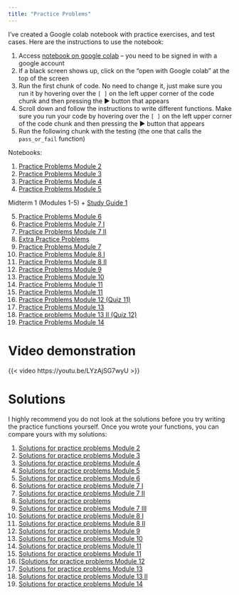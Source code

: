 ```yaml
---
title: "Practice Problems"
---
```


I've created a Google colab notebook with practice exercises, and test cases. Here are the instructions to use the notebook:

1.  Access [notebook on google colab](https://colab.research.google.com/drive/1MbDAENQkgXuCXwZWkb7ru589U-0pWEuf?usp=sharing) -- you need to be signed in with a google account
2.  If a black screen shows up, click on the "open with Google colab" at the top of the screen
3.  Run the first chunk of code. No need to change it, just make sure you run it by hovering over the `[ ]` on the left upper corner of the code chunk and then pressing the ► button that appears
4.  Scroll down and follow the instructions to write different functions. Make sure you run your code by hovering over the `[ ]` on the left upper corner of the code chunk and then pressing the ► button that appears
5.  Run the following chunk with the testing (the one that calls the `pass_or_fail` function)

Notebooks:

1.  [Practice Problems Module 2](https://colab.research.google.com/drive/1MbDAENQkgXuCXwZWkb7ru589U-0pWEuf?usp=sharing)
2.  [Practice Problems Module 3](https://colab.research.google.com/drive/1xiy29NCz8eDEj6oUka1R3ClZLlbDGQU6?usp=sharing)
3.  [Practice Problems Module 4](https://colab.research.google.com/drive/1kvtwM7BI0oRe4SQwPseEPGHZBNGSPfC_?usp=sharing)
4.  [Practice Problems Module 5](https://colab.research.google.com/drive/1t6KM7sWKXAocI6voVTJUohL701lgUrka#scrollTo=fRl8yxnyOtQh)

Midterm 1 (Modules 1-5) + [Study Guide 1](pdfs/study-guide-1.pdf)

5.  [Practice Problems Module 6](https://colab.research.google.com/drive/1VPJpoTznvYNmbYtgutE-oH2EH05uB-0z?usp=sharing)
6.  [Practice Problems Module 7 I](https://colab.research.google.com/drive/1UYy4lNegTp0P-A2pRCiJTsEHr2sXBfgY?usp=sharing)
7.  [Practice Problems Module 7 II](https://colab.research.google.com/drive/1mVFmcnLB8Gh10YC-jCHII6h5hQosZL60?usp=sharing)
8.  [Extra Practice Problems](https://colab.research.google.com/drive/11AgR-vi5nAxHvZIKrJF9AwHmzOjZe7IC?usp=sharing)
9.  [Practice Problems Module 7](https://colab.research.google.com/drive/1c4puLIos5zlCQn6I-W5hjb6wKRZmqCc9?usp=sharing)
10. [Practice Problems Module 8 I](https://colab.research.google.com/drive/1ZVT8M3FE9G9AHhoRs9uxpYan6gCzoTFr?usp=sharing)
11. [Practice Problems Module 8 II](https://colab.research.google.com/drive/1PGFcwTIU-z6wWq2Yk9iZodiiExssZIXE?usp=sharing)
12. [Practice Problems Module 9](https://colab.research.google.com/drive/1TaQ3qQH7GLiJ_3TyO7cnP3gWJgKLPewl?usp=sharing)
13. [Practice Problems Module 10](https://colab.research.google.com/drive/1kiOrOrbqIDpk251VvT7c6au9_HDAsI40?usp=sharing)
14. [Practice Problems Module 11](https://colab.research.google.com/drive/1BwTHKQA7igraUvfhJqe3aqMwbIk_xOgL?usp=sharing)
15. [Practice Problems Module 11](https://colab.research.google.com/drive/1qR0y_vaAkk21v_PdK1aVzpBzC9o7cEl-?usp=sharing)
16. [Practice Problems Module 12 (Quiz 11)](https://colab.research.google.com/drive/1MrMXHORXoNGarSataOih0cP6lHSUDgdb?usp=sharing)
17. [Practice Problems Module 13](https://colab.research.google.com/drive/1_eVARSVE203JFI7xe1YvEEeZCPMpaDSS?usp=sharing)
18. [Practice problems Module 13 II (Quiz 12)](https://colab.research.google.com/drive/1-mSE4alNCXCef4RrcOOhg1pQH4xvs47l?usp=sharing)
19. [Practice Problems Module 14](https://colab.research.google.com/drive/1ut8vRtGFOR-fRL82zyOyhTXgcybelyz4?usp=sharing)

# Video demonstration

{{< video https://youtu.be/LYzAjSG7wyU >}}

# Solutions

I highly recommend you do not look at the solutions before you try writing the practice functions yourself. Once you wrote your functions, you can compare yours with my solutions:

1.  [Solutions for practice problems Module 2](https://colab.research.google.com/drive/1jlywr21JkF71BGbUjWywj9V4MIMVZx5B?usp=sharing)
2.  [Solutions for practice problems Module 3](https://colab.research.google.com/drive/1WIKWdyn0A5ZZdbDmEmNcHYcMz4z5u9PN?usp=sharing)
3.  [Solutions for practice problems Module 4](https://drive.google.com/file/d/1YEHH9MtxRDY8yE3MpXpH6CqvVwCe-0U0/view?usp=sharing)
4.  [Solutions for practice problems Module 5](https://colab.research.google.com/drive/187uSylp7MKz-IEJcz0lCfvs15dU7h0Tj#scrollTo=mgg7n-LuOfRQ)
5.  [Solutions for practice problems Module 6](https://colab.research.google.com/drive/1-PNhESrktHLv_qjoVPNHaxu1tsMrVih3?usp=sharing)
6.  [Solutions for practice problems Module 7 I](https://colab.research.google.com/drive/1QIyd4m30wahwwNLlER1XH_geR6DCgAEW?usp=sharing)
7.  [Solutions for practice problems Module 7 II](https://colab.research.google.com/drive/19B1QBcdHIejQTAUPywcdHP98sOy4ym9Z?usp=sharing)
8.  [Solutions for practice problems](https://colab.research.google.com/drive/12r-TZ0Tb7hjuJmQ5CL4Tz9ibSwp48jht?usp=sharing)
9.  [Solutions for practice problems Module 7 III](https://colab.research.google.com/drive/10Xd842SCvVmH750lkNts-A0vrM9ZEahF?usp=sharing)
10. [Solutions for practice problems Module 8 I](https://colab.research.google.com/drive/1ve_JnJ8iDUYBkJw_dfD168S67RdLVNdC?usp=sharing)
11. [Solutions for practice problems Module 8 II](https://colab.research.google.com/drive/10wXYz9rIC1ztE_3tjxlTd3oGSeiboeSZ?usp=sharing)
12. [Solutions for practice problems Module 9](https://colab.research.google.com/drive/15W4u4MTV2ycvsi1-uwSnP_W5zVClyZ8l?usp=sharing)
13. [Solutions for practice problems Module 10](https://colab.research.google.com/drive/1Ksl6e-IqA4vBbW2FKO1m-2El3OHdjYWZ?usp=sharing)
14. [Solutions for practice problems Module 11](https://colab.research.google.com/drive/1A7ByV6PL9EqaxGdnpAi2u2CtYQSPPNWM?usp=sharing)
15. [Solutions for practice problems Module 11](https://colab.research.google.com/drive/15oIYSIcy_Gmy7G3fjT3euTs88iKB0uEW?usp=sharing)
16. \[[Solutions for practice problems Module 12](https://colab.research.google.com/drive/1lUzIFEXKBdEC4AIzKwMKQBry2XwJPMyv?usp=sharing)
17. [Solutions for practice problems Module 13](https://colab.research.google.com/drive/16CrcBq0jrk6Ch5Bpno_kIEiIIWcuhzKh?usp=sharing)
18. [Solutions for practice problems Module 13 II](https://colab.research.google.com/drive/1EcqLHFg-VC5domigMQvaLz1TUbD6LBNX?usp=sharing)
19. [Solutions for practice problems Module 14](https://colab.research.google.com/drive/17TlFnRj9689JAK1KzvmLT_qWm8lQVJeH?usp=sharing)
